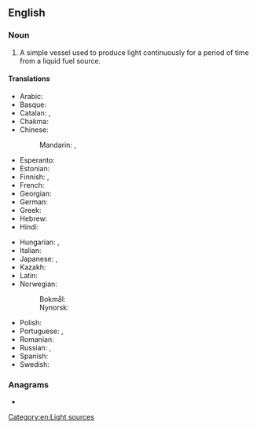 ==English==
{{wikipedia}}

===Noun===
{{en-noun}}

# A simple vessel used to produce light continuously for a period of time from a liquid fuel source.

====Translations====
{{trans-top|a simple vessel used to produce light}}
* Arabic: {{t-needed|ar}}
* Basque: {{t|eu|kriseilu}}
* Catalan: {{t+|ca|gresol|m}}, {{t+|ca|llàntia|f}}
* Chakma: {{t|ccp|𑄌𑄘𑄨|tr=cādi|sc=Cakm}}
* Chinese:
*: Mandarin: {{t+|cmn|油燈|sc=Hani}}, {{t+|cmn|油灯|tr=yóudēng|sc=Hani}}
* Esperanto: {{t-needed|eo}}
* Estonian: {{t|et|õlilamp}}
* Finnish: {{t+|fi|öljylamppu}}, {{t|fi|öljytuikku}}
* French: {{t+|fr|lampe à huile|f}}
* Georgian: {{t|ka|ლამპარი}}
* German: {{t+|de|Öllampe|f}}
* Greek: {{t+|el|λυχνάρι|n|sc=Grek}}
* Hebrew: {{t+|he|עששית|tr=ashashit|sc=Hebr}}
* Hindi: {{t-needed|hi}}
{{trans-mid}}
* Hungarian: {{t+|hu|olajlámpa}}, {{t+|hu|petróleumlámpa}}
* Italian: {{t|it|lampada ad olio|f}}
* Japanese: {{t|ja|石油ランプ|tr=sekiyu ranpu|sc=Jpan}}, {{t|ja|オイルランプ|tr=oiruranpu|sc=Jpan}}
* Kazakh: {{t|kk|май шам|sc=Cyrl}}
* Latin: {{t|la|lucerna|f}}
* Norwegian:
*: Bokmål: {{t|nb|oljelampe|m|f}}
*: Nynorsk: {{t|nn|oljelampe|m|f}}
* Polish: {{t+|pl|kaganek|m}}
* Portuguese: {{t+|pt|lampião|m}}, {{t+|pt|candeeiro|m}}
* Romanian: {{t+|ro|candelă}}
* Russian: {{t+|ru|копти́лка|f}}, {{t|ru|ма́сляная ла́мпа|f}}
* Spanish: {{t+|es|candil|m}}
* Swedish: {{t|sv|oljelampa}}
{{trans-bottom}}

===Anagrams===
* {{anagrams|en|a=aillmop|lamp-oil|oil palm|oilpalm|palm oil|palm-oil}}

[[Category:en:Light sources]]